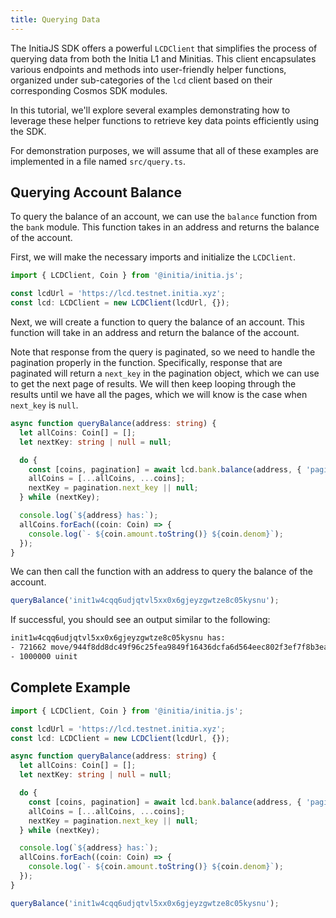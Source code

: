 ```yaml
---
title: Querying Data
---
```


The InitiaJS SDK offers a powerful `LCDClient` that simplifies the process of querying data from both the Initia L1 and Minitias. This client encapsulates various endpoints and methods into user-friendly helper functions, organized under sub-categories of the `lcd` client based on their corresponding Cosmos SDK modules.

In this tutorial, we'll explore several examples demonstrating how to leverage these helper functions to retrieve key data points efficiently using the SDK.

For demonstration purposes, we will assume that all of these examples are implemented in a file named `src/query.ts`.

## Querying Account Balance

To query the balance of an account, we can use the `balance` function from the `bank` module. This function takes in an address and returns the balance of the account.

First, we will make the necessary imports and initialize the `LCDClient`.

```ts
import { LCDClient, Coin } from '@initia/initia.js';

const lcdUrl = 'https://lcd.testnet.initia.xyz';
const lcd: LCDClient = new LCDClient(lcdUrl, {});
```

Next, we will create a function to query the balance of an account. This function will take in an address and return the balance of the account.

Note that response from the query is paginated, so we need to handle the pagination properly in the function. Specifically, response that are paginated will return a `next_key` in the pagination object, which we can use to get the next page of results. We will then keep looping through the results until we have all the pages, which we will know is the case when `next_key` is `null`.

```ts
async function queryBalance(address: string) {
  let allCoins: Coin[] = [];
  let nextKey: string | null = null;

  do {
    const [coins, pagination] = await lcd.bank.balance(address, { 'pagination.key': nextKey || undefined });
    allCoins = [...allCoins, ...coins];
    nextKey = pagination.next_key || null;
  } while (nextKey);

  console.log(`${address} has:`);
  allCoins.forEach((coin: Coin) => {
    console.log(`- ${coin.amount.toString()} ${coin.denom}`);
  });
}
```

We can then call the function with an address to query the balance of the account.

```ts
queryBalance('init1w4cqq6udjqtvl5xx0x6gjeyzgwtze8c05kysnu');
```

If successful, you should see an output similar to the following:

```sh
init1w4cqq6udjqtvl5xx0x6gjeyzgwtze8c05kysnu has:
- 721662 move/944f8dd8dc49f96c25fea9849f16436dcfa6d564eec802f3ef7f8b3ea85368ff
- 1000000 uinit
```

## Complete Example

```ts src/query.ts
import { LCDClient, Coin } from '@initia/initia.js';

const lcdUrl = 'https://lcd.testnet.initia.xyz';
const lcd: LCDClient = new LCDClient(lcdUrl, {});

async function queryBalance(address: string) {
  let allCoins: Coin[] = [];
  let nextKey: string | null = null;

  do {
    const [coins, pagination] = await lcd.bank.balance(address, { 'pagination.key': nextKey || undefined });
    allCoins = [...allCoins, ...coins];
    nextKey = pagination.next_key || null;
  } while (nextKey);

  console.log(`${address} has:`);
  allCoins.forEach((coin: Coin) => {
    console.log(`- ${coin.amount.toString()} ${coin.denom}`);
  });
}

queryBalance('init1w4cqq6udjqtvl5xx0x6gjeyzgwtze8c05kysnu');
```